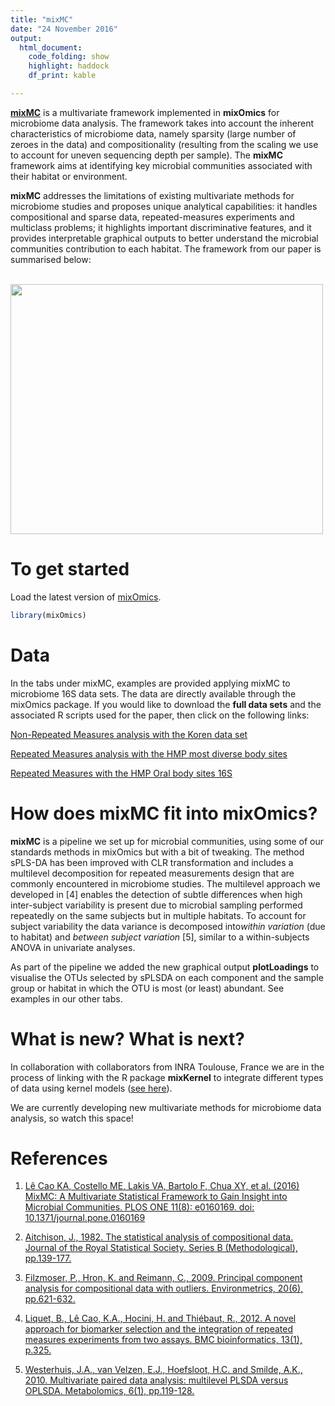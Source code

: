 ```yaml
---
title: "mixMC"
date: "24 November 2016"
output:
  html_document:
    code_folding: show
    highlight: haddock
    df_print: kable

---
```


[**mixMC**](http://journals.plos.org/plosone/article/metrics?id=10.1371/journal.pone.0160169) is a multivariate framework implemented in **mixOmics** for microbiome data analysis. The framework takes into account the inherent characteristics of microbiome data, namely sparsity (large number of zeroes in the data) and compositionality (resulting from the scaling we use to account for uneven sequencing depth per sample). The **mixMC** framework aims at identifying key microbial communities associated with their habitat or environment.  

**mixMC** addresses the limitations of existing multivariate methods for microbiome studies and proposes unique analytical capabilities: it handles compositional and sparse data, repeated-measures experiments and multiclass problems; it highlights important discriminative features, and it provides interpretable graphical outputs to better understand the microbial communities contribution to each habitat. The framework from our paper is summarised below:

<br>
<img src= "Images/MIXMCFramework.jpg" height="400px" width="500px" />
<br>

# To get started

Load the latest version of [mixOmics](https://cran.r-project.org/web/packages/mixOmics/index.html).

```r
library(mixOmics)
```


# Data
In the tabs under mixMC, examples are provided applying mixMC to microbiome 16S data sets. The data are directly available through the mixOmics package. If you would like to download the **full data sets**  and the associated R scripts used for the paper, then click on the following links:

[Non-Repeated Measures analysis with the Koren data set ](http://mixomics.org/wp-content/uploads/2017/01/Koren.zip)


[Repeated Measures analysis with the HMP most diverse body sites](http://mixomics.org/wp-content/uploads/2016/12/HMB.zip)

[Repeated Measures with the HMP Oral body sites 16S](http://mixomics.org/wp-content/uploads/2016/12/Oral.zip)


# How does mixMC fit into mixOmics?

**mixMC** is a pipeline we set up for microbial communities, using some of our standards methods in mixOmics but with a bit of tweaking. The method sPLS-DA has been improved with CLR transformation and includes a multilevel decomposition for repeated measurements design that are commonly encountered in microbiome studies. The multilevel approach we developed in [4] enables the detection of subtle differences when high inter-subject variability is present due to microbial sampling performed repeatedly on the same subjects but in multiple habitats. To account for subject variability the data variance is decomposed into*within variation* (due to habitat) and *between subject variation* [5], similar to a within-subjects ANOVA in univariate analyses. 

As part of the pipeline we added the new graphical output **plotLoadings** to visualise the OTUs selected by sPLSDA on each component and the sample group or habitat in which the OTU is most (or least) abundant. See examples in our other tabs. 


# What is new? What is next?
In collaboration with collaborators from INRA Toulouse, France we are in the process of linking with the R package **mixKernel** to integrate different types of data using kernel models ([see here](http://mixomics.org/mixkernel/)).

We are currently developing new multivariate methods for microbiome data analysis, so watch this space!




# References 
1. [Lê Cao KA, Costello ME, Lakis VA, Bartolo F, Chua XY, et al. (2016) MixMC: A Multivariate Statistical Framework to Gain Insight into Microbial Communities. PLOS ONE 11(8): e0160169. doi: 10.1371/journal.pone.0160169](http://journals.plos.org/plosone/article/metrics?id=10.1371/journal.pone.0160169)

2. [Aitchison, J., 1982. The statistical analysis of compositional data. Journal of the Royal Statistical Society. Series B (Methodological), pp.139-177.](https://scholar.google.com/scholar_url?url=http://www.jstor.org/stable/2345821&hl=en&sa=T&oi=gsb-gga&ct=res&cd=1&ei=bZ43WIeXNoLijAGxrrvwCw&scisig=AAGBfm29rId6wbzZnTe7T-ST4HCF0U4O4g)


3. [Filzmoser, P., Hron, K. and Reimann, C., 2009. Principal component analysis for compositional data with outliers. Environmetrics, 20(6), pp.621-632.](https://scholar.google.com/scholar_url?url=https://www.researchgate.net/profile/Peter_Filzmoser/publication/227528968_Principal_component_analysis_of_compositional_data_with_outliers/links/09e4151129a8c792bd000000.pdf&hl=en&sa=T&oi=gsb-gga&ct=res&cd=0&ei=qp43WMCHEouOjAGZ6Z-4Aw&scisig=AAGBfm1mB8frALUL699TNp-vVgk-XzGhOg)


4. [Liquet, B., Lê Cao, K.A., Hocini, H. and Thiébaut, R., 2012. A novel approach for biomarker selection and the integration of repeated measures experiments from two assays. BMC bioinformatics, 13(1), p.325.](https://scholar.google.com/scholar_url?url=http://www.biomedcentral.com/1471-2105/13/325&hl=en&sa=T&oi=gsb-gga&ct=res&cd=0&ei=4J43WPDdCMP82Aa6qLzQCQ&scisig=AAGBfm1OpbHVWALILoWtXKl7p-iQKRe5Mg)

5. [Westerhuis, J.A., van Velzen, E.J., Hoefsloot, H.C. and Smilde, A.K., 2010. Multivariate paired data analysis: multilevel PLSDA versus OPLSDA. Metabolomics, 6(1), pp.119-128.](https://scholar.google.com/scholar_url?url=http://link.springer.com/article/10.1007/s11306-009-0185-z/fulltext.html&hl=en&sa=T&oi=gsb-gga&ct=res&cd=0&ei=xJ43WMGWNI6SjAHp3L6IAg&scisig=AAGBfm00SN6xghGwtNv5b5VZOxADOblHDQ)   

